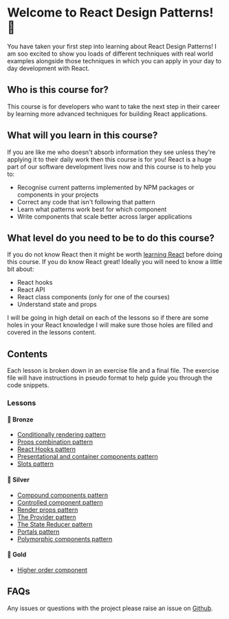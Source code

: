 
<Meta title="Introduction/01 - Welcome" />

# Welcome to React Design Patterns! 🥳

You have taken your first step into learning about React Design Patterns! I am soo excited to show you loads of different
techniques with real world examples alongside those techniques in which you can apply in your day to day development with React.

## Who is this course for?

This course is for developers who want to take the next step in their career by learning more advanced
techniques for building React applications.

## What will you learn in this course?

If you are like me who doesn't absorb information they see unless they're applying it to their daily work then this course is for you! React is a huge part of our software development lives now and this course is to help you to:

- Recognise current patterns implemented by NPM packages or components in your projects
- Correct any code that isn't following that pattern
- Learn what patterns work best for which component
- Write components that scale better across larger applications

## What level do you need to be to do this course?

If you do not know React then it might be worth [learning React](https://react.dev/) before doing this course. If you do know React great! Ideally you will need to know a little bit about:

- React hooks
- React API
- React class components (only for one of the courses)
- Understand state and props

I will be going in high detail on each of the lessons so if there are some holes in your React knowledge I will make sure those holes are filled and covered in the lessons content.

## Contents

Each lesson is broken down in an exercise file and a final file. The exercise file will have instructions in pseudo format to help guide you through the code snippets.

### Lessons

#### 🥉 Bronze

- [Conditionally rendering pattern](?path=/docs/lessons-🥉-bronze-conditional-rendering-pattern-01-lesson--docs)
- [Props combination pattern](?path=/docs/lessons-🥉-bronze-props-combination-pattern-01-lesson--docs)
- [React Hooks pattern](?path=/docs/lessons-🥉-bronze-hooks-pattern-01-lesson--docs)
- [Presentational and container components pattern](?path=/docs/lessons-🥉-bronze-presentational-container-pattern-01-lesson--docs)
- [Slots pattern](?path=/docs/lessons-🥉-bronze-slots-01-lesson--docs)

#### 🥈 Silver

- [Compound components pattern](?path=/docs/lessons-🥈-Silver-compound-components-pattern-01-lesson--docs)
- [Controlled component pattern](?path=/docs/lessons-🥈-Silver-controlled-components-pattern-01-lesson--docs)
- [Render props pattern](?path=/docs/lessons-🥈-Silver-render-props-pattern-01-lesson--docs)
- [The Provider pattern](?path=/docs/lessons-🥈-Silver-provider-pattern-01-lesson--docs)
- [The State Reducer pattern](?path=/docs/lessons-🥈-Silver-state-reducer-pattern-01-lesson--docs)
- [Portals pattern](?path=/docs/lessons-🥈-Silver-portals-01-lesson--docs)
- [Polymorphic components pattern](?path=/docs/lessons-🥈-silver-polymorphic-components-01-lesson--docs)

#### 🥇 Gold

- [Higher order component](?path=/docs/lessons-🥇-gold-higher-order-components-pattern-01-lesson--docs)

## FAQs

Any issues or questions with the project please raise an issue on [Github](https://github.com/code-mattclaffey/react-design-patterns/issues).
